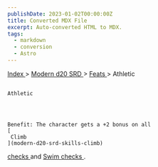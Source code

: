 ```yaml
---
publishDate: 2023-01-02T00:00:00Z
title: Converted MDX File
excerpt: Auto-converted HTML to MDX.
tags:
  - markdown
  - conversion
  - Astro
---
```


[
Index
](-index) >
[
Modern d20 SRD
](modern-d20-srd-index) >
[
Feats
](modern-d20-srd-feats-index) > Athletic

##

    Athletic




    Benefit: The character gets a +2 bonus on all
    [
     Climb
    ](modern-d20-srd-skills-climb)

[
checks
](modern-d20-srd-skills-skill-basics-php#skill-check-index)
and
[
Swim
](modern-d20-srd-skills-swim)
[
checks
](modern-d20-srd-skills-skill-basics-php#skill-check-index)
.
